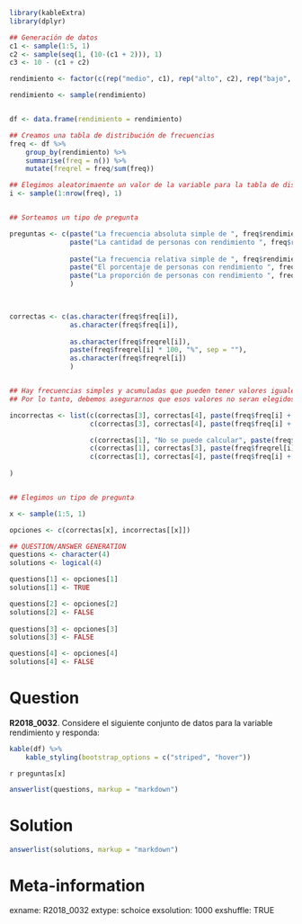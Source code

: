 ```r
library(kableExtra)
library(dplyr)

## Generación de datos
c1 <- sample(1:5, 1)
c2 <- sample(seq(1, (10-(c1 + 2))), 1)
c3 <- 10 - (c1 + c2)

rendimiento <- factor(c(rep("medio", c1), rep("alto", c2), rep("bajo", c3)), labels = c("bajo", "medio", "alto"))

rendimiento <- sample(rendimiento)


df <- data.frame(rendimiento = rendimiento)

## Creamos una tabla de distribución de frecuencias
freq <- df %>% 
    group_by(rendimiento) %>% 
    summarise(freq = n()) %>% 
    mutate(freqrel = freq/sum(freq))

## Elegimos aleatorimaente un valor de la variable para la tabla de distribución de frecuencias
i <- sample(1:nrow(freq), 1)


## Sorteamos un tipo de pregunta

preguntas <- c(paste("La frecuencia absoluta simple de ", freq$rendimiento[i], " es igual a:", sep = ""),
               paste("La cantidad de personas con rendimiento ", freq$rendimiento[i], " es igual a:", sep = ""),
               
               paste("La frecuencia relativa simple de ", freq$rendimiento[i], " es igual a:", sep = ""),
               paste("El porcentaje de personas con rendimiento ", freq$rendimiento[i], " es igual a:", sep = ""),
               paste("La proporción de personas con rendimiento ", freq$rendimiento[i], " es igual a:", sep = "")
               )

               

correctas <- c(as.character(freq$freq[i]),
               as.character(freq$freq[i]),
               
               as.character(freq$freqrel[i]),
               paste(freq$freqrel[i] * 100, "%", sep = ""),
               as.character(freq$freqrel[i])
               )


## Hay frecuencias simples y acumuladas que pueden tener valores iguales
## Por lo tanto, debemos asegurarnos que esos valores no seran elegidos como distractores.

incorrectas <- list(c(correctas[3], correctas[4], paste(freq$freq[i] + 2)),
                    c(correctas[3], correctas[4], paste(freq$freq[i] + 2)),

                    c(correctas[1], "No se puede calcular", paste(freq$freq[i] + 0.1)),
                    c(correctas[1], correctas[3], paste(freq$freqrel[i] * 100 + 10, "%", sep = "")),
                    c(correctas[1], correctas[4], paste(freq$freq[i] + 0.1))
 
)


## Elegimos un tipo de pregunta

x <- sample(1:5, 1)

opciones <- c(correctas[x], incorrectas[[x]])

## QUESTION/ANSWER GENERATION
questions <- character(4)
solutions <- logical(4)

questions[1] <- opciones[1]
solutions[1] <- TRUE

questions[2] <- opciones[2]
solutions[2] <- FALSE
    
questions[3] <- opciones[3]
solutions[3] <- FALSE

questions[4] <- opciones[4]
solutions[4] <- FALSE
```
Question
========
**R2018_0032**. Considere el siguiente conjunto de datos para la variable rendimiento y responda:


```r
kable(df) %>% 
    kable_styling(bootstrap_options = c("striped", "hover"))
```  
  
  
`r preguntas[x]`  


```r
answerlist(questions, markup = "markdown")
```
  
Solution
========

```r
answerlist(solutions, markup = "markdown")
```

Meta-information
================
exname: R2018_0032
extype: schoice
exsolution: 1000
exshuffle: TRUE